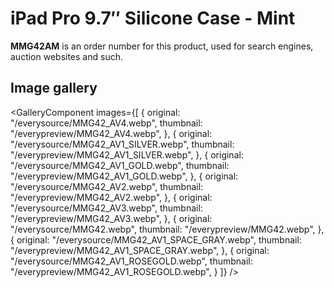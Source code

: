 
# iPad Pro 9.7″ Silicone Case - Mint

<Callout type='info' emoji='👉🏻'>**MMG42AM** is an order number for this product, used for search engines, auction websites and such.</Callout>

## Image gallery

<GalleryComponent
    images={[
      {
        original: "/everysource/MMG42_AV4.webp",
        thumbnail: "/everypreview/MMG42_AV4.webp",
      },
      {
        original: "/everysource/MMG42_AV1_SILVER.webp",
        thumbnail: "/everypreview/MMG42_AV1_SILVER.webp",
      },
      {
        original: "/everysource/MMG42_AV1_GOLD.webp",
        thumbnail: "/everypreview/MMG42_AV1_GOLD.webp",
      },
      {
        original: "/everysource/MMG42_AV2.webp",
        thumbnail: "/everypreview/MMG42_AV2.webp",
      },
      {
        original: "/everysource/MMG42_AV3.webp",
        thumbnail: "/everypreview/MMG42_AV3.webp",
      },
      {
        original: "/everysource/MMG42.webp",
        thumbnail: "/everypreview/MMG42.webp",
      },
      {
        original: "/everysource/MMG42_AV1_SPACE_GRAY.webp",
        thumbnail: "/everypreview/MMG42_AV1_SPACE_GRAY.webp",
      },
      {
        original: "/everysource/MMG42_AV1_ROSEGOLD.webp",
        thumbnail: "/everypreview/MMG42_AV1_ROSEGOLD.webp",
      }
    ]}
  />
